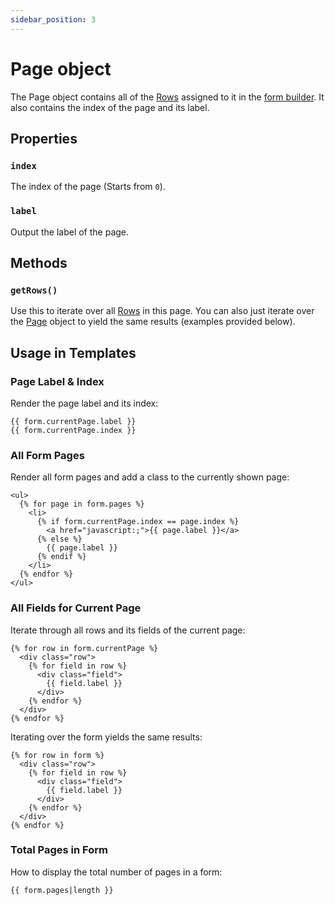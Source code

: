 ```yaml
---
sidebar_position: 3
---
```


# Page object

The Page object contains all of the [Rows](./row) assigned to it in the [form builder](../../forms/builder/). It also contains the index of the page and its label.

## Properties

### `index`

The index of the page (Starts from `0`).

### `label`

Output the label of the page.

## Methods

### `getRows()`

Use this to iterate over all [Rows](./row) in this page. You can also just iterate over the [Page](./page) object to yield the same results (examples provided below).

## Usage in Templates

### Page Label & Index

Render the page label and its index:

```twig showLineNumbers
{{ form.currentPage.label }}
{{ form.currentPage.index }}
```

### All Form Pages

Render all form pages and add a class to the currently shown page:

```twig showLineNumbers
<ul>
  {% for page in form.pages %}
    <li>
      {% if form.currentPage.index == page.index %}
        <a href="javascript:;">{{ page.label }}</a>
      {% else %}
        {{ page.label }}
      {% endif %}
    </li>
  {% endfor %}
</ul>
```

### All Fields for Current Page

Iterate through all rows and its fields of the current page:

```twig showLineNumbers
{% for row in form.currentPage %}
  <div class="row">
    {% for field in row %}
      <div class="field">
        {{ field.label }}
      </div>
    {% endfor %}
  </div>
{% endfor %}
```

Iterating over the form yields the same results:

```twig showLineNumbers
{% for row in form %}
  <div class="row">
    {% for field in row %}
      <div class="field">
        {{ field.label }}
      </div>
    {% endfor %}
  </div>
{% endfor %}
```

### Total Pages in Form

How to display the total number of pages in a form:

```twig showLineNumbers
{{ form.pages|length }}
```
